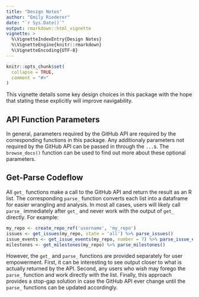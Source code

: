 ```yaml
---
title: "Design Notes"
author: "Emily Riederer"
date: "`r Sys.Date()`"
output: rmarkdown::html_vignette
vignette: >
  %\VignetteIndexEntry{Design Notes}
  %\VignetteEngine{knitr::rmarkdown}
  %\VignetteEncoding{UTF-8}
---
```


```r
knitr::opts_chunk$set(
  collapse = TRUE,
  comment = "#>"
)
```

This vignette details some key design choices in this package with the hope that stating these explicitly will improve navigability.

## API Function Parameters

In general, parameters required by the GitHub API are required by the corresponding functions in this package. Any additionaly parameters not required by the GitHub API can be passed in through the `...`s. The `browse_docs()` function can be used to find out more about these optional parameters.

## Get-Parse Codeflow

All `get_` functions make a call to the GitHub API and return the result as an R list. The corresponding `parse_` function converts each list into a dataframe for easier wrangling and analysis. In most all cases, users will likely call `parse_` immediately after `get_` and never work with the output of `get_` directly. For example:

```r
my_repo <- create_repo_ref('username', 'my_repo')
issues <- get_issues(my_repo, state = 'all') %>% parse_issues()
issue_events <- get_issue_events(my_repo, number = 7) %>% parse_issue_events()
milestones <- get_milestones(my_repo) %>% parse_milestones()
```

However, the `get_` and `parse_` functions are provided separately for user empowerment. First, it can be interesting to see output closer to what is actually returned by the API. Second, any users who wish may forego the `parse_` function and work directly with the list. Finally, this approach provides a stop-gap solution in case the GitHub API ever change until the `parse_` functions can be updated accordingly.
